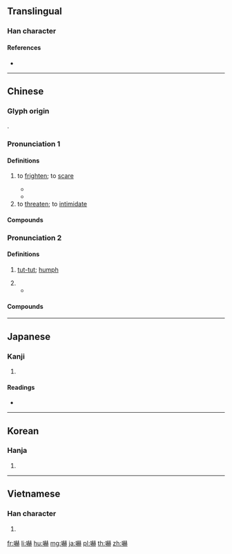 {{character info/new}}
{{also|吓}}
==Translingual==

===Han character===
{{Han char|rn=30|rad=口|as=14|sn=17|four=64031|canj=RGCC|ids=⿰口赫}}

====References====
* {{Han ref|kx=0211.370|dkj=04459|dj=0434.290|hdz=10695.100|uh=5687|ud=22151|bh=C07E|bd=49278}}

----

==Chinese==
{{zh-forms|s=吓}}

===Glyph origin===
{{Han etym}}
{{Han compound|口|赫|ls=psc|c1=s|c2=p}}.

===Pronunciation 1===
{{zh-pron
|m=xià,hè
|m_note=xià - vernacular; hè - literary (stronger connotation of “to intimidate” than “to scare”)
|c=haak3
|md=hiáh/háik
|md_note=hiáh - vernacular; háik - literary
|mn=qz,xm:hà/qz:hiak/tw,xm,zz:hek/qz,tw,xm:heh/zz:heeh/hiahⁿ/twv:hat/twv:hehⁿ
|mn_note=hà/hiak/hek - literary; heh/heeh/hehⁿ/hiahⁿ - vernacular
|w=4haq
|mc=y
|oc=y
|cat=v
}}

====Definitions====
{{zh-hanzi}}

# to [[frighten]]; to [[scare]]
#: {{zh-x|嚇 死 寶寶{bao} 了！|(You) '''scared''' me! [Internet slang, usually by females]}}
#* {{zh-x|我 被 這 情景 嚇 到 了。|I was '''frightened''' by the sight.}}
#* {{zh-x|她 咳嗽 的 聲音 很 大，嚇 了 我 一 跳。|Her huge cough startled me.}}
# to [[threaten]]; to [[intimidate]]

====Compounds====
{{zh-der|fold=1|哄嚇騙詐|嚇一跳|嚇住|嚇呆|嚇唬|嚇壞|嚇怕|嚇昏|嚇死|嚇眉唬眼|嚇詐|嚇跑|嚇阻|威嚇|恐嚇|恐嚇罪|恫嚇|瞞神嚇鬼|虎嚇|虛聲恫嚇|諕嚇|鎮嚇|震嚇|驚嚇|鴟嚇}}

===Pronunciation 2===
{{zh-pron
|m=hè
|c=haak1
|mn=qz:hiak/xm,zz:hek/qz,xm,zz:hiahⁿ/xm,zz:heh
|mn_note=hiak/hek - literary; hiahⁿ/heh - vernacular
|cat=intj
}}

====Definitions====
{{zh-hanzi}}

# {{n-g|used to express disapproval or resentment.}} [[tut-tut]]; [[humph]]
# {{n-g|used to express astonishment}}
#* {{zh-x|嚇{Hè}，這 是 怎麽 搞 的！|'''Damn'''! How has this happened?}}

====Compounds====
{{zh-der|fold=1|嚇嚇}}<!--is this correct?-->

----

==Japanese==

===Kanji===
{{ja-kanji|grade=c|rs=口14}}

# {{defn|lang=ja|sort=口14}}

====Readings====
* {{ja-readings|goon=[[きゃく]] (kyaku)|kanon=[[かく]] (kaku)|kun=[[おどす]] (odosu)}}

----

==Korean==

===Hanja===
{{ko-hanja|hangeul=[[하]], [[혁]]|rv=ha, hyeok|mr=ha, hyŏk}}

# {{defn|lang=ko|sort=口14}}

----

==Vietnamese==

===Han character===
{{vi-hantu|[[hách]], [[hạ]]|rs=口14}}

# {{defn|lang=vi}}

[[fr:嚇]]
[[li:嚇]]
[[hu:嚇]]
[[mg:嚇]]
[[ja:嚇]]
[[pl:嚇]]
[[th:嚇]]
[[zh:嚇]]
